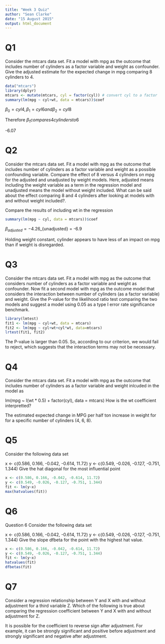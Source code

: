 ```yaml
---
title: "Week 3 Quiz"
author: "Sean Clarke"
date: "15 August 2015"
output: html_document
---
```


# Q1
Consider the mtcars data set. Fit a model with mpg as the outcome that includes number of cylinders as a factor variable and weight as confounder. Give the adjusted estimate for the expected change in mpg comparing 8 cylinders to 4.

```r
data("mtcars")
library(dplyr)
mtcars <- mutate(mtcars, cyl = factor(cyl)) # convert cyl to a factor
summary(lm(mpg ~ cyl+wt, data = mtcars))$coef
```

$\beta_{0} = cyl4, \beta_{1} = cyl6 and \beta_{2} = cyl8$

Therefore $\beta_{1} compares 4 cylinders to 6$

-6.07

# Q2

Consider the mtcars data set. Fit a model with mpg as the outcome that includes number of cylinders as a factor variable and weight as a possible confounding variable. Compare the effect of 8 versus 4 cylinders on mpg for the adjusted and unadjusted by weight models. Here, adjusted means including the weight variable as a term in the regression model and unadjusted means the model without weight included. What can be said about the effect comparing 8 and 4 cylinders after looking at models with and without weight included?.

Compare the results of including wt in the regression

```r
summary(lm(mpg ~ cyl, data = mtcars))$coef
```

$\beta_{adjusted} = -4.26
$\beta_{unadjusted} = -6.9

Holding weight constant, cylinder appears to have less of an impact on mpg than if weight is disregarded.

# Q3

Consider the mtcars data set. Fit a model with mpg as the outcome that considers number of cylinders as a factor variable and weight as confounder. Now fit a second model with mpg as the outcome model that considers the interaction between number of cylinders (as a factor variable) and weight. Give the P-value for the likelihood ratio test comparing the two models and suggest a model using 0.05 as a type I error rate significance benchmark.

```r
library(lmtest)
fit1 <- lm(mpg ~ cyl+wt, data = mtcars)
fit2 <- lm(mpg ~ cyl+wt+cyl*wt, data=mtcars)
lrtest(fit1, fit2)
```

The P-value is larger than 0.05. So, according to our criterion, we would fail to reject, which suggests that the interaction terms may not be necessary.


# Q4

Consider the mtcars data set. Fit a model with mpg as the outcome that includes number of cylinders as a factor variable and weight inlcuded in the model as

lm(mpg ~ I(wt * 0.5) + factor(cyl), data = mtcars)
How is the wt coefficient interpretted?

The estimated expected change in MPG per half ton increase in weight for for a specific number of cylinders (4, 6, 8).

# Q5

Consider the following data set

x <- c(0.586, 0.166, -0.042, -0.614, 11.72)
y <- c(0.549, -0.026, -0.127, -0.751, 1.344)
Give the hat diagonal for the most influential point

```r
x <- c(0.586, 0.166, -0.042, -0.614, 11.72)
y <- c(0.549, -0.026, -0.127, -0.751, 1.344)
fit <- lm(y~x)
max(hatvalues(fit))
```


# Q6

Question 6
Consider the following data set

x <- c(0.586, 0.166, -0.042, -0.614, 11.72)
y <- c(0.549, -0.026, -0.127, -0.751, 1.344)
Give the slope dfbeta for the point with the highest hat value.

```r
x <- c(0.586, 0.166, -0.042, -0.614, 11.72)
y <- c(0.549, -0.026, -0.127, -0.751, 1.344)
fit <- lm(y~x)
hatvalues(fit)
dfbetas(fit)
```


# Q7

Consider a regression relationship between Y and X with and without adjustment for a third variable Z. Which of the following is true about comparing the regression coefficient between Y and X with and without adjustment for Z.

It is possible for the coefficient to reverse sign after adjustment. For example, it can be strongly significant and positive before adjustment and strongly significant and negative after adjustment.